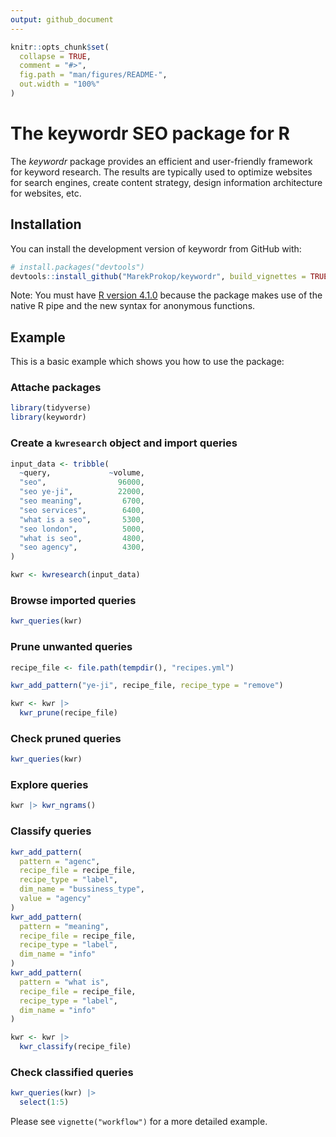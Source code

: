 ```yaml
---
output: github_document
---
```


<!-- README.md is generated from README.Rmd. Please edit that file -->

```r
knitr::opts_chunk$set(
  collapse = TRUE,
  comment = "#>",
  fig.path = "man/figures/README-",
  out.width = "100%"
)
```

# The keywordr SEO package for R

<!-- badges: start -->
<!-- badges: end -->

The *keywordr* package provides an efficient and user-friendly framework for keyword research. The results are typically used to optimize websites for search engines, create content strategy, design information architecture for websites, etc.

## Installation

You can install the development version of keywordr from GitHub with:

```r
# install.packages("devtools")
devtools::install_github("MarekProkop/keywordr", build_vignettes = TRUE)
```

Note: You must have [R version 4.1.0](https://www.r-bloggers.com/2021/05/new-features-in-r-4-1-0/) because the package makes use of the native R pipe and the new syntax for anonymous functions.

## Example

This is a basic example which shows you how to use the package:

### Attache packages

```r
library(tidyverse)
library(keywordr)
```

### Create a `kwresearch` object and import queries

```r
input_data <- tribble(
  ~query,             ~volume,
  "seo",                96000,
  "seo ye-ji",          22000,
  "seo meaning",         6700,
  "seo services",        6400,
  "what is a seo",       5300,
  "seo london",          5000,
  "what is seo",         4800,
  "seo agency",          4300,
)

kwr <- kwresearch(input_data)
```

### Browse imported queries

```r
kwr_queries(kwr)
```

### Prune unwanted queries

```r
recipe_file <- file.path(tempdir(), "recipes.yml")

kwr_add_pattern("ye-ji", recipe_file, recipe_type = "remove")

kwr <- kwr |> 
  kwr_prune(recipe_file)
```

### Check pruned queries

```r
kwr_queries(kwr)
```

### Explore queries

```r
kwr |> kwr_ngrams()
```

### Classify queries

```r
kwr_add_pattern(
  pattern = "agenc",
  recipe_file = recipe_file,
  recipe_type = "label",
  dim_name = "bussiness_type",
  value = "agency"
)
kwr_add_pattern(
  pattern = "meaning",
  recipe_file = recipe_file,
  recipe_type = "label",
  dim_name = "info"
)
kwr_add_pattern(
  pattern = "what is",
  recipe_file = recipe_file,
  recipe_type = "label",
  dim_name = "info"
)

kwr <- kwr |> 
  kwr_classify(recipe_file)
```

### Check classified queries

```r
kwr_queries(kwr) |> 
  select(1:5)
```

Please see `vignette("workflow")` for a more detailed example.
